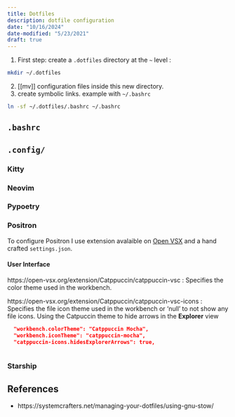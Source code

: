 ```yaml
---
title: Dotfiles
description: dotfile configuration
date: "10/16/2024"
date-modified: "5/23/2021"
draft: true
---
```


1. First step: create a `.dotfiles` directory at the `~` level :
  ```bash
  mkdir ~/.dotfiles
  ```
2. [[mv]] configuration files inside this new directory.
3. create symbolic links. example with `~/.bashrc`
  ```bash
  ln -sf ~/.dotfiles/.bashrc ~/.bashrc
  ```

## `.bashrc`


## `.config/`

### Kitty

### Neovim

### Pypoetry

### Positron

To configure Positron I use extension avalaible on [Open VSX](https://open-vsx.org/) and a hand crafted `settings.json`.

#### User Interface

https://open-vsx.org/extension/Catppuccin/catppuccin-vsc : Specifies the color theme used in the workbench.

https://open-vsx.org/extension/Catppuccin/catppuccin-vsc-icons : Specifies the file icon theme used in the workbench or 'null' to not show any file icons.
Using the Catpuccin theme
to hide arrows in the **Explorer** view

```json
  "workbench.colorTheme": "Catppuccin Mocha",
  "workbench.iconTheme": "catppuccin-mocha",
  "catppuccin-icons.hidesExplorerArrows": true,
```

```json
```

### Starship


## References

- https://systemcrafters.net/managing-your-dotfiles/using-gnu-stow/